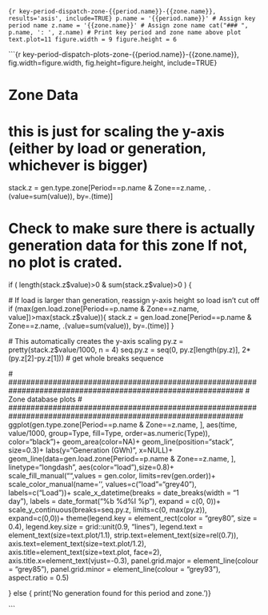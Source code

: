 
```{r key-period-dispatch-zone-{{period.name}}-{{zone.name}}, results='asis', include=TRUE}
p.name = '{{period.name}}' # Assign key period name
z.name = '{{zone.name}}' # Assign zone name
cat("### ", p.name, ': ', z.name) # Print key period and zone name above plot
text.plot=11
figure.width = 9
figure.height = 6
```

```{r key-period-dispatch-plots-zone-{{period.name}}-{{zone.name}}, fig.width=figure.width, fig.height=figure.height, include=TRUE}

# ###############################################################################
# Zone Data
# ###############################################################################   

# this is just for scaling the y-axis (either by load or generation, whichever is bigger)
stack.z = gen.type.zone[Period==p.name & Zone==z.name, .(value=sum(value)), by=.(time)]

# Check to make sure there is actually generation data for this zone If not, no plot is crated.
if ( length(stack.z$value)>0 & sum(stack.z$value)>0 ) {

  # If load is larger than generation, reassign y-axis height so load isn't cut off 
  if (max(gen.load.zone[Period==p.name & Zone==z.name, value])>max(stack.z$value)){
    stack.z = gen.load.zone[Period==p.name & Zone==z.name, .(value=sum(value)), by=.(time)]
  }
  
  # This automatically creates the y-axis scaling
  py.z = pretty(stack.z$value/1000, n = 4)
  seq.py.z = seq(0, py.z[length(py.z)], 2*(py.z[2]-py.z[1])) # get whole breaks sequence

  # #############################################################################################################
  # Zone database plots
  # #############################################################################################################
  ggplot(gen.type.zone[Period==p.name & Zone==z.name, ], aes(time, value/1000, group=Type, fill=Type, order=as.numeric(Type)), color="black")+
    geom_area(color=NA)+
    geom_line(position="stack", size=0.3)+
    labs(y="Generation (GWh)", x=NULL)+
    geom_line(data=gen.load.zone[Period==p.name & Zone==z.name, ], linetype="longdash", aes(color="load"),size=0.8)+
    scale_fill_manual("",values = gen.color, limits=rev(gen.order))+
    scale_color_manual(name='', values=c("load"="grey40"), labels=c("Load"))+
    scale_x_datetime(breaks = date_breaks(width = "1 day"), labels = date_format("%b %d\n%I %p"), expand = c(0, 0))+
    scale_y_continuous(breaks=seq.py.z, limits=c(0, max(py.z)), expand=c(0,0))+
    theme(legend.key = element_rect(color = "grey80", size = 0.4),
          legend.key.size = grid::unit(0.9, "lines"), 
          legend.text = element_text(size=text.plot/1.1),
          strip.text=element_text(size=rel(0.7)),
          axis.text=element_text(size=text.plot/1.2), 
          axis.title=element_text(size=text.plot, face=2), 
          axis.title.x=element_text(vjust=-0.3),
          panel.grid.major = element_line(colour = "grey85"),
          panel.grid.minor = element_line(colour = "grey93"),
          aspect.ratio = 0.5)
  
} else { print('No generation found for this period and zone.')}

```




